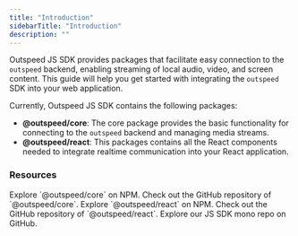 ```yaml
---
title: "Introduction"
sidebarTitle: "Introduction"
description: ""
---
```


Outspeed JS SDK provides packages that facilitate easy connection to the `outspeed` backend,
enabling streaming of local audio, video, and screen content. This guide will help you get started with integrating
the `outspeed` SDK into your web application.

Currently, Outspeed JS SDK contains the following packages:

- **@outspeed/core**: The core package provides the basic functionality for connecting to the `outspeed` backend and managing media streams.
- **@outspeed/react**: This packages contains all the React components needed to integrate realtime communication into your React application.

### Resources

<CardGroup cols={2}>
  <Card
    title="@outspeed/core"
    icon="npm"
    iconType="solid"
    href="https://www.npmjs.com/package/@outspeed/core"
  >
    Explore `@outspeed/core` on NPM.
  </Card>
  <Card
    title="GitHub"
    icon="github"
    iconType="solid"
    href="https://github.com/outspeed-ai/outspeed-js/tree/main/packages/core"
  >
    Check out the GitHub repository of `@outspeed/core`.
  </Card>
</CardGroup>
<CardGroup cols={2}>
  <Card
    title="@outspeed/react"
    icon="npm"
    iconType="solid"
    href="https://www.npmjs.com/package/@outspeed/react"
  >
    Explore `@outspeed/react` on NPM.
  </Card>
  <Card
    title="GitHub"
    icon="github"
    iconType="solid"
    href="https://github.com/outspeed-ai/outspeed-js/tree/main/packages/react"
  >
    Check out the GitHub repository of `@outspeed/react`.
  </Card>
</CardGroup>
<CardGroup cols={1}>
  <Card
    title="Outspeed JS SDK"
    icon="github"
    iconType="solid"
    href="https://github.com/outspeed-ai/outspeed-js"
  >
    Explore our JS SDK mono repo on GitHub.
  </Card>
</CardGroup>